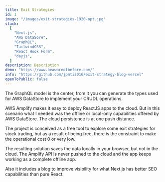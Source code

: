 ```yaml
---
title: Exit Strategies
id: 1
image: "/images/exit-strategies-1920-opt.jpg"
stack:
  [
    "Next.js",
    "AWS DataSore",
    "GraphQL",
    "TailwindCSS",
    "React Hook Form",
    "dayjs",
  ]
description: Description
demo: "https://www.beawareofbefore.com/"
info: "https://github.com/jpmti2016/exit-strategy-blog-vercel"
openToPublic: false
---
```


The GraphQL model is the center, from it you can generate the types used for AWS DataStore to implement your CRUDL operations.

AWS Amplify makes it easy to deploy ReactJS apps to the cloud. But in this scenario what I needed was the offline or local-only
capabilities offered by AWS DataStore. The cloud persistence is at one push distance.

The project is conceived as a free tool to explore some exit strategies for stock trading, but as a result of being free, there is the
constraint to make the operational cost 0 or very low.

The resulting solution saves the data locally in your browser, but not in the cloud. The Amplify API is never pushed to the cloud and the
app keeps working as a complete offline app.

Also it includes a blog to improve visibility for what Next.js has better SEO capabilities than pure React.
